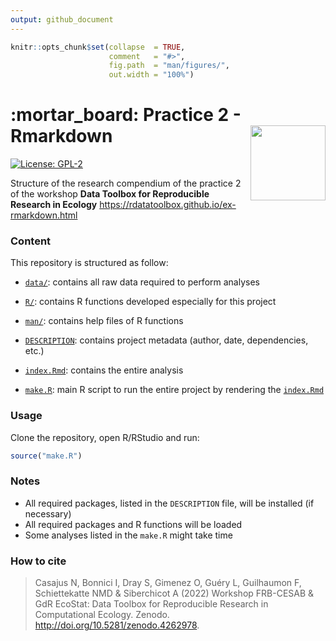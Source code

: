 ```yaml
---
output: github_document
---
```


<!-- README.md is generated from README.Rmd. Please edit that file -->


```r
knitr::opts_chunk$set(collapse  = TRUE,
                      comment   = "#>",
                      fig.path  = "man/figures/",
                      out.width = "100%")
```



# :mortar_board: Practice 2 - Rmarkdown <img src="https://raw.githubusercontent.com/rdatatoolbox/course-compendium/main/img/compendium-logo.png"  align="right" style="float:right; height:120px;"/>


<!-- badges: start -->
[![License: GPL-2](https://img.shields.io/badge/License-GPL%20v2-blue.svg)](https://choosealicense.com/licenses/gpl-2.0/)
<!-- badges: end -->


Structure of the research compendium of the practice 2 of the workshop 
**Data Toolbox for Reproducible Research in Ecology** <https://rdatatoolbox.github.io/ex-rmarkdown.html>



### Content

This repository is structured as follow:

- [`data/`](https://github.com/rdatatoolbox/practice2/tree/master/data):
contains all raw data required to perform analyses

- [`R/`](https://github.com/rdatatoolbox/practice2/tree/master/R):
contains R functions developed especially for this project

- [`man/`](https://github.com/rdatatoolbox/practice2/tree/master/man):
contains help files of R functions

- [`DESCRIPTION`](https://github.com/rdatatoolbox/practice2/tree/master/DESCRIPTION):
contains project metadata (author, date, dependencies, etc.)

- [`index.Rmd`](https://github.com/rdatatoolbox/practice2/tree/master/index.Rmd):
contains the entire analysis

- [`make.R`](https://github.com/rdatatoolbox/practice2/tree/master/make.R):
main R script to run the entire project by rendering the [`index.Rmd`](https://github.com/rdatatoolbox/practice2/tree/master/index.Rmd)



### Usage

Clone the repository, open R/RStudio and run:

```r
source("make.R")
```



### Notes

- All required packages, listed in the `DESCRIPTION` file, will be installed (if necessary)
- All required packages and R functions will be loaded
- Some analyses listed in the `make.R` might take time



### How to cite

> Casajus N, Bonnici I, Dray S, Gimenez O, Guéry L, Guilhaumon F, Schiettekatte NMD & Siberchicot A (2022) Workshop FRB-CESAB & GdR EcoStat: Data Toolbox for Reproducible Research in Computational Ecology. Zenodo. <http://doi.org/10.5281/zenodo.4262978>.
